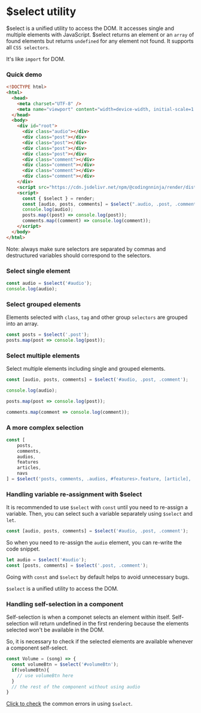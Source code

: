 # $select utility

$select is a unified utility to access the DOM. It accesses single and multiple elements with JavaScript. $select returns an element or an `array` of found elements but returns `undefined` for any element not found. It supports all `CSS selectors`.

It's like `import` for DOM.

### Quick demo

```html copy
<!DOCTYPE html>
<html>
  <head>
    <meta charset="UTF-8" />
    <meta name="viewport" content="width=device-width, initial-scale=1.0" />
  </head>
  <body>
    <div id="root">
      <div class="audio"></div>
      <div class="post"></div>
      <div class="post"></div>
      <div class="post"></div>
      <div class="post"></div>
      <div class="comment"></div>
      <div class="comment"></div>
      <div class="comment"></div>
      <div class="comment"></div>
    </div>
    <script src="https://cdn.jsdelivr.net/npm/@codingnninja/render/dist/umd/bundle.min.js"></script>
    <script>
      const { $select } = render;
      const [audio, posts, comments] = $select(".audio, .post, .comment");
      console.log(audio);
      posts.map((post) => console.log(post));
      comments.map((comment) => console.log(comment));
    </script>
  </body>
</html>
```

<Callout type="info" emoji="ℹ️">
  Note: always make sure selectors are separated by commas and destructured variables should correspond to the selectors.
</Callout>

### Select single element

```js copy
const audio = $select('#audio');
console.log(audio);
```

### Select grouped elements

Elements selected with `class`, `tag` and other group `selectors` are grouped into an array.

```js copy
const posts = $select('.post');
posts.map(post => console.log(post));
```

### Select multiple elements

Select multiple elements including single and grouped elements.

```js copy
const [audio, posts, comments] = $select('#audio, .post, .comment');

console.log(audio);

posts.map(post => console.log(post));

comments.map(comment => console.log(comment));
```

### A more complex selection

```js copy
const [
    posts,
    comments,
    audios,
    features
    articles,
    navs
] = $select('posts, comments, .audios, #features>.feature, [article], .nav');
```

### Handling variable re-assignment with $select

It is recommended to use `$select` with `const` until you need to re-assign a variable. Then, you can select such a variable separately using `$select` and `let`.

```js copy
const [audio, posts, comments] = $select('#audio, .post, .comment');
```

So when you need to re-assign the `audio` element, you can re-write the code snippet.

```js copy
let audio = $select('#audio');
const [posts, comments] = $select('.post, .comment');
```

Going with `const` and `$select` by default helps to avoid unnecessary bugs.

`$select` is a unified utility to access the DOM.

### Handling self-selection in a component

Self-selection is when a componet selects an element within itself. Self-selection will return undefined in the first rendering because the elements selected won't be available in the DOM.

So, it is necessary to check if the selected elements are available whenever a component self-select.

```js copy
const Volume = (song) => {
  const volumeBtn = $select('#volumeBtn');
  if(volumeBtn){
    // use volumeBtn here
  }
  // the rest of the component without using audio
}

```

[Click to check]() the common errors in using `$select`.